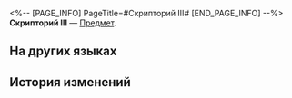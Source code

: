 <%-- [PAGE_INFO]
PageTitle=#Скрипторий III#
[END_PAGE_INFO] --%>
{{Предмет Инфобокс
|id          = 252411
|Изображение = Предмет Скрипторий III.png
|Тип         = 
|Инвентарь   = 
|Редкость    = 5
|Эффект      = 
|Описание    = Соберите набор карточек воспоминаний, чтобы получить усиление.
}}
{{Описание|Ваши воспоминания об Освоении могут стать источником вдохновения для игры.}}
'''Скрипторий III''' — [[Предмет]].

==На других языках==
{{На других языках
|en   = Scriptorium (III)
|zhs  = 勘录舍-Ⅲ
|zht  = 勘錄舍-Ⅲ
|ja   = 勘録舎-III
|ko   = 감록사-Ⅲ
|es   = Casa de cotejos&nbsp;III
|fr   = Scriptorium (III)
|ru   = Скрипторий III
|th   = เขตจัดเรียง III
|vi   = Khám Lục Xá-III
|de   = Skriptorium (III)
|id   = Scriptorium III
|pt   = Scriptorium (III)
}}

==История изменений==
{{История изменений|3.5}}